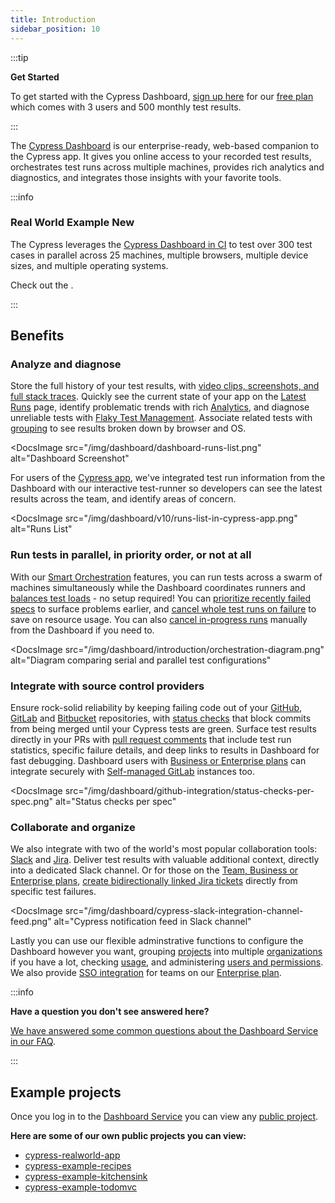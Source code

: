 ```yaml
---
title: Introduction
sidebar_position: 10
---
```


:::tip

<strong class="alert-header"><Icon name="star"></Icon> Get Started</strong>

To get started with the Cypress Dashboard,
[sign up here](https://dashboard.cypress.io/signup) for our
[free plan](https://www.cypress.io/pricing) which comes with 3 users and 500
monthly test results.

:::

The [Cypress Dashboard](https://on.cypress.io/dashboard) is our
enterprise-ready, web-based companion to the Cypress app. It gives you online
access to your recorded test results, orchestrates test runs across multiple
machines, provides rich analytics and diagnostics, and integrates those insights
with your favorite tools.

<!-- textlint-disable -->

<DocsVideo src="https://youtube.com/embed/ezp60FUnjGg"></DocsVideo>

<!-- textlint-enable -->

:::info

### <Icon name="graduation-cap" /> Real World Example <Badge type="success">New</Badge>

The Cypress <Icon name="github" inline="true" contentType="rwa" /> leverages the
[Cypress Dashboard in CI](https://dashboard.cypress.io/projects/7s5okt) to test
over 300 test cases in parallel across 25 machines, multiple browsers, multiple
device sizes, and multiple operating systems.

<!-- prettier-ignore -->
Check out the <Icon name="github" inline="true" callout="Real World App Dashboard" url="https://dashboard.cypress.io/projects/7s5okt" />.

:::

## Benefits

### Analyze and diagnose

Store the full history of your test results, with
[video clips, screenshots, and full stack traces](/guides/dashboard/runs#Test-failures).
Quickly see the current state of your app on the
[Latest Runs](/guides/dashboard/runs) page, identify problematic trends with
rich [Analytics](/guides/dashboard/analytics), and diagnose unreliable tests
with [Flaky Test Management](/guides/dashboard/flaky-test-management). Associate
related tests with
[grouping](/guides/guides/parallelization#Grouping-by-browser) to see results
broken down by browser and OS.

<DocsImage
  src="/img/dashboard/dashboard-runs-list.png"
  alt="Dashboard Screenshot"
></DocsImage>

For users of the [Cypress app](/guides/core-concepts/cypress-app), we've
integrated test run information from the Dashboard with our interactive
test-runner so developers can see the latest results across the team, and
identify areas of concern.

<DocsImage
  src="/img/dashboard/v10/runs-list-in-cypress-app.png"
  alt="Runs List"
></DocsImage>


### Run tests in parallel, in priority order, or not at all

With our [Smart Orchestration](/guides/dashboard/smart-orchestration) features,
you can run tests across a swarm of machines simultaneously while the Dashboard
coordinates runners and
[balances test loads](/guides/guides/parallelization#Balance-strategy) - no
setup required! You can
[prioritize recently failed specs](/guides/dashboard/smart-orchestration#Run-failed-specs-first)
to surface problems earlier, and
[cancel whole test runs on failure](/guides/dashboard/smart-orchestration#Cancel-test-run-when-a-test-fails)
to save on resource usage. You can also
[cancel in-progress runs](/guides/dashboard/runs#Cancel-run) manually from the
Dashboard if you need to.

<DocsImage
  src="/img/dashboard/introduction/orchestration-diagram.png"
  alt="Diagram comparing serial and parallel test configurations"
></DocsImage>

### Integrate with source control providers

Ensure rock-solid reliability by keeping failing code out of your
[GitHub](https://github.com), [GitLab](https://gitlab.com) and
[Bitbucket](https://bitbucket.org) repositories, with
[status checks](/guides/dashboard/github-integration#Status-checks) that block
commits from being merged until your Cypress tests are green. Surface test
results directly in your PRs with
[pull request comments](/guides/dashboard/github-integration#Pull-request-comments)
that include test run statistics, specific failure details, and deep links to
results in Dashboard for fast debugging. Dashboard users with
[Business or Enterprise plans](https://www.cypress.io/pricing/) can integrate
securely with
[Self-managed GitLab](https://docs.gitlab.com/ee/subscriptions/self_managed/)
instances too.

<DocsImage
  src="/img/dashboard/github-integration/status-checks-per-spec.png"
  alt="Status checks per spec"
></DocsImage>

### Collaborate and organize

We also integrate with two of the world's most popular collaboration tools:
[Slack](https://slack.com/) and [Jira](https://www.atlassian.com/software/jira).
Deliver test results with valuable additional context, directly into a dedicated
Slack channel. Or for those on the
[Team, Business or Enterprise plans](https://www.cypress.io/pricing/),
[create bidirectionally linked Jira tickets](/guides/dashboard/jira-integration#Creating-a-Jira-issue-for-a-test-case)
directly from specific test failures.

<DocsImage
  src="/img/dashboard/cypress-slack-integration-channel-feed.png"
  alt="Cypress notification feed in Slack channel"
></DocsImage>

Lastly you can use our flexible adminstrative functions to configure the
Dashboard however you want, grouping [projects](/guides/dashboard/projects) into
multiple [organizations](/guides/dashboard/organizations) if you have a lot,
checking [usage](/guides/dashboard/organizations#Billing-Usage), and
administering [users and permissions](/guides/dashboard/users#User-roles). We
also provide [SSO integration](/guides/dashboard/organizations#Enterprise-SSO)
for teams on our [Enterprise plan](https://www.cypress.io/pricing/).

:::info

<strong>Have a question you don't see answered here?</strong>

[We have answered some common questions about the Dashboard Service in our FAQ](/faq/questions/dashboard-faq).

:::

## Example projects

Once you log in to the [Dashboard Service](https://on.cypress.io/dashboard) you
can view any [public project](/guides/dashboard/projects#Public-vs-Private).

**Here are some of our own public projects you can view:**

- [<Icon name="folder-open" /> cypress-realworld-app](https://dashboard.cypress.io/projects/7s5okt)
- [<Icon name="folder-open" /> cypress-example-recipes](https://dashboard.cypress.io/#/projects/6p53jw)
- [<Icon name="folder-open" /> cypress-example-kitchensink](https://dashboard.cypress.io/#/projects/4b7344)
- [<Icon name="folder-open" /> cypress-example-todomvc](https://dashboard.cypress.io/#/projects/245obj)
